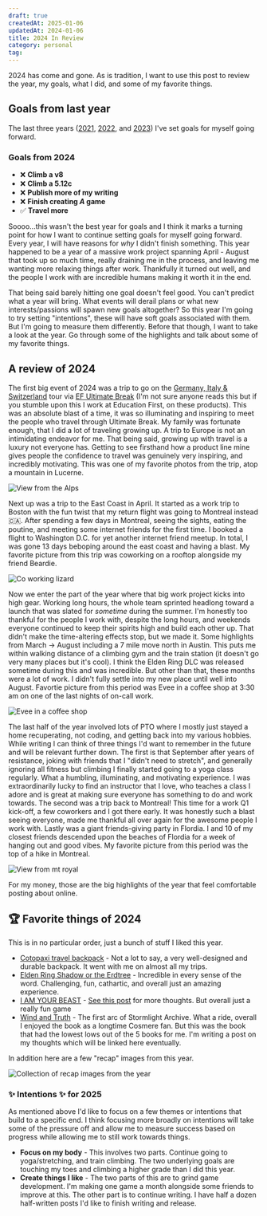 ```yaml
---
draft: true
createdAt: 2025-01-06
updatedAt: 2024-01-06
title: 2024 In Review
category: personal
tag:
---
```



2024 has come and gone. As is tradition, I want to use this post to review the year, my goals, what I did, and some of my favorite things. 

## Goals from last year

The last three years ([2021](./2021-in-review.md), [2022](./2022-in-review.md), and [2023](./2023-in-review.md)) I've set goals for myself going forward.

### Goals from 2024

- ❌ **Climb a v8**
- ❌ **Climb a 5.12c**
- ❌ **Publish more of my writing** 
- ❌ **Finish creating _A_ game** 
- ✅ **Travel more** 

Soooo...this wasn't the best year for goals and I think it marks a turning point for how I want to continue setting goals for myself going forward. Every year, I will have reasons for _why_ I didn't finish something. This year happened to be a year of a massive work project spanning April - August that took up so much time, really draining me in the process, and leaving me wanting more relaxing things after work. Thankfully it turned out well, and the people I work with are incredible humans making it worth it in the end. 

That being said barely hitting one goal doesn't feel good. You can't predict what a year will bring. What events will derail plans or what new interests/passions will spawn new goals altogether? So this year I'm going to try setting "intentions", these will have soft goals associated with them. But I'm going to measure them differently. Before that though, I want to take a look at the year. Go through some of the highlights and talk about some of my favorite things.

## A review of 2024

The first big event of 2024 was a trip to go on the [Germany, Italy & Switzerland](https://www.efultimatebreak.com/trips/germany-italy-switzerland) tour via [EF Ultimate Break](https://www.efultimatebreak.com) (I'm not sure anyone reads this but if you stumble upon this I work at Education First, on these products). This was an absolute blast of a time, it was so illuminating and inspiring to meet the people who travel through Ultimate Break. My family was fortunate enough, that I did a lot of traveling growing up. A trip to Europe is not an intimidating endeavor for me. That being said, growing up with travel is a luxury not everyone has. Getting to see firsthand how a product line mine gives people the confidence to travel was genuinely very inspiring, and incredibly motivating. This was one of my favorite photos from the trip, atop a mountain in Lucerne.

<Image src={swissAlps} alt="View from the Alps" />

Next up was a trip to the East Coast in April. It started as a work trip to Boston with the fun twist that my return flight was going to Montreal instead 🇨🇦. After spending a few days in Montreal, seeing the sights, eating the poutine, and meeting some internet friends for the first time. I booked a flight to Washington D.C. for yet another internet friend meetup. In total, I was gone 13 days beboping around the east coast and having a blast. My favorite picture from this trip was coworking on a rooftop alongside my friend Beardie.

<Image src={coworkingLizard} alt="Co working lizard" />

Now we enter the part of the year where that big work project kicks into high gear. Working long hours, the whole team sprinted headlong toward a launch that was slated for _sometime_ during the summer. I'm honestly too thankful for the people I work with, despite the long hours, and weekends everyone continued to keep their spirits high and build each other up. That didn't make the time-altering effects stop, but we made it. Some highlights from March -> August including a 7 mile move north in Austin. This puts me within walking distance of a climbing gym and the train station (it doesn't go very many places but it's cool). I think the Elden Ring DLC was released sometime during this and was incredible. But other than that, these months were a lot of work. I didn't fully settle into my new place until well into August. Favortie picture from this period was Evee in a coffee shop at 3:30 am on one of the last nights of on-call work.

<Image src={coffeeShop} alt="Evee in a coffee shop" />

The last half of the year involved lots of PTO where I mostly just stayed a home recuperating, not coding, and getting back into my various hobbies. While writing I can think of three things I'd want to remember in the future and will be relevant further down. The first is that September after years of resistance, joking with friends that I "didn't need to stretch", and generally ignoring all fitness but climbing I finally started going to a yoga class regularly. What a humbling, illuminating, and motivating experience. I was extraordinarily lucky to find an instructor that I love, who teaches a class I adore and is great at making sure everyone has something to do and work towards. The second was a trip back to Montreal! This time for a work Q1 kick-off, a few coworkers and I got there early. It was honestly such a blast seeing everyone, made me thankful all over again for the awesome people I work with. Lastly was a giant friends-giving party in Flordia. I and 10 of my closest friends descended upon the beaches of Flordia for a week of hanging out and good vibes. My favorite picture from this period was the top of a hike in Montreal.

<Image src={montrealHike} alt="View from mt royal" />

For my money, those are the big highlights of the year that feel comfortable posting about online.

## 🏆 Favorite things of 2024 

This is in no particular order, just a bunch of stuff I liked this year. 

- [Cotopaxi travel backpack](https://www.cotopaxi.com/products/allpa-35l-travel-pack-4?variant=41821089267773) - Not a lot to say, a very well-designed and durable backpack. It went with me on almost all my trips.
- [Elden Ring Shadow or the Erdtree](https://store.steampowered.com/app/2778580/ELDEN_RING_Shadow_of_the_Erdtree/) - Incredible in every sense of the word. Challenging, fun, cathartic, and overall just an amazing experience.
- [I AM YOUR BEAST](https://store.steampowered.com/app/1876590/I_Am_Your_Beast/) - [See this post](./i-am-your-beast) for more thoughts. But overall just a really fun game
- [Wind and Truth](https://app.thestorygraph.com/books/298bac36-8787-4367-bbdb-ffccff72011a) - The first arc of Stormlight Archive. What a ride, overall I enjoyed the book as a longtime Cosmere fan. But this was the book that had the lowest lows out of the 5 books for me. I'm writing a post on my thoughts which will be linked here eventually.

In addition here are a few "recap" images from this year.

<Image src={recap2024} alt="Collection of recap images from the year" />

### ✨ Intentions ✨ for 2025

As mentioned above I'd like to focus on a few themes or intentions that build to a specific end. I think focusing more broadly on intentions will take some of the pressure off and allow me to measure success based on progress while allowing me to still work towards things.

- **Focus on my body** - This involves two parts. Continue going to yoga/stretching, and train climbing. The two underlying goals are touching my toes and climbing a higher grade than I did this year.
- **Create things I like** - The two parts of this are to grind game development. I'm making one game a month alongside some friends to improve at this. The other part is to continue writing. I have half a dozen half-written posts I'd like to finish writing and release.
